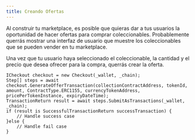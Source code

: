 ```yaml
---
title: Creando Ofertas
---
```


Al construir tu marketplace, es posible que quieras dar a tus usuarios la oportunidad de hacer ofertas para comprar coleccionables. Probablemente querrás mostrar una interfaz de usuario que muestre los coleccionables que se pueden vender en tu marketplace.

Una vez que tu usuario haya seleccionado el coleccionable, la cantidad y el precio que desea ofrecer para la compra, querrás crear la oferta.

```
ICheckout checkout = new Checkout(_wallet, _chain);
Step[] steps = await checkout.GenerateOfferTransaction(collectionContractAddress, tokenId, amount, ContractType.ERC1155, currencyTokenAddress, pricePerTokenInstance, expiryDateTime);
TransactionReturn result = await steps.SubmitAsTransactions(_wallet, _chain);
if (result is SuccessfulTransactionReturn successTransaction) {
    // Handle success case
}else {
    // Handle fail case
}
```
